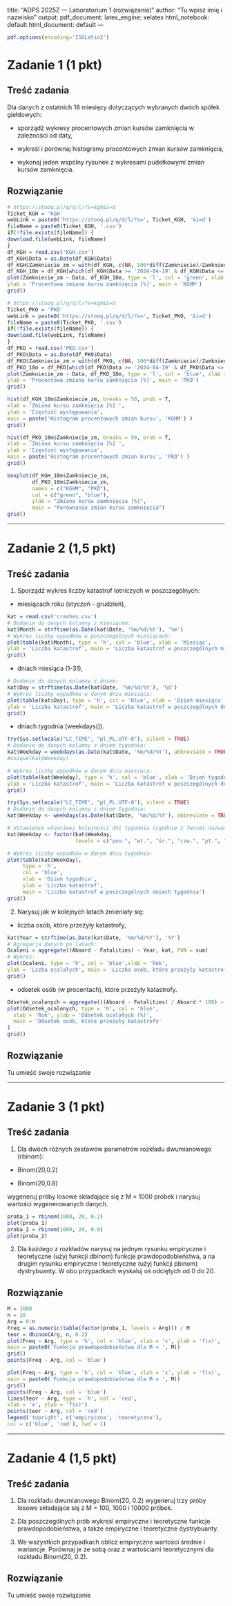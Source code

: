 <!-- # --- -->
title: "ADPS 2025Z --- Laboratorium 1 (rozwiązania)"
author: "Tu wpisz imię i nazwisko"
output:
  pdf_document: 
    latex_engine: xelatex
  html_notebook: default
  html_document: default
---

```r
pdf.options(encoding='ISOLatin2')
```

# Zadanie 1 (1 pkt)

## Treść zadania

Dla danych z ostatnich 18 miesięcy dotyczących wybranych dwóch spółek giełdowych:

-   sporządź wykresy procentowych zmian kursów zamknięcia w zależności od daty,

-   wykreśl i porównaj histogramy procentowych zmian kursów zamknięcia,

-   wykonaj jeden wspólny rysunek z wykresami pudełkowymi zmian kursów zamknięcia.

## Rozwiązanie

```r
# https://stooq.pl/q/d/l/?s=kgh&i=d
Ticket_KGH = 'KGH'
webLink = paste0('https://stooq.pl/q/d/l/?s=', Ticket_KGH, '&i=d')
fileName = paste0(Ticket_KGH, '.csv')
if(!file.exists(fileName)) {
download.file(webLink, fileName)
}
df_KGH = read.csv('KGH.csv')
df_KGH$Data = as.Date(df_KGH$Data)
df_KGH$Zamkniecie_zm = with(df_KGH, c(NA, 100*diff(Zamkniecie)/Zamkniecie[-length(Zamkniecie)]))
df_KGH_18m = df_KGH[which(df_KGH$Data >= '2024-04-19' & df_KGH$Data <= Sys.Date()),]
plot(Zamkniecie_zm ~ Data, df_KGH_18m, type = 'l', col = 'green', xlab = 'Data',
ylab = 'Procentowa zmiana kursu zamknięcia [%]', main = 'KGHM')
grid()
```
```r
# https://stooq.pl/q/d/l/?s=kgh&i=d
Ticket_PKO = 'PKO'
webLink = paste0('https://stooq.pl/q/d/l/?s=', Ticket_PKO, '&i=d')
fileName = paste0(Ticket_PKO, '.csv')
if(!file.exists(fileName)) {
download.file(webLink, fileName)
}
df_PKO = read.csv('PKO.csv')
df_PKO$Data = as.Date(df_PKO$Data)
df_PKO$Zamkniecie_zm = with(df_PKO, c(NA, 100*diff(Zamkniecie)/Zamkniecie[-length(Zamkniecie)]))
df_PKO_18m = df_PKO[which(df_PKO$Data >= '2024-04-19' & df_PKO$Data <= Sys.Date()),]
plot(Zamkniecie_zm ~ Data, df_PKO_18m, type = 'l', col = 'blue', xlab = 'Data',
ylab = 'Procentowa zmiana kursu zamknięcia [%]', main = 'PKO')
grid()
```
```r
hist(df_KGH_18m$Zamkniecie_zm, breaks = 50, prob = T,
xlab = 'Zmiana kursu zamknięcia [%] ',
ylab = 'Częstość występowania',
main = paste('Histogram procentowych zmian kursu', 'KGHM') )
grid()
```
```r
hist(df_PKO_18m$Zamkniecie_zm, breaks = 50, prob = T,
xlab = 'Zmiana kursu zamknięcia [%] ',
ylab = 'Częstość występowania',
main = paste('Histogram procentowych zmian kursu', 'PKO') )
grid()
```
```r
boxplot(df_KGH_18m$Zamkniecie_zm,
        df_PKO_18m$Zamkniecie_zm,
        names = c("KGHM", "PKO"),
        col = c("green", "blue"),
        ylab = "Zmiana kursu zamknięcia [%]",
        main = "Porównanie zmian kursu zamknięcia")
grid()
```
------------------------------------------------------------------------

# Zadanie 2 (1,5 pkt)

## Treść zadania

1.  Sporządź wykres liczby katastrof lotniczych w poszczególnych:

-   miesiącach roku (styczeń - grudzień),
```r
kat = read.csv('crashes.csv')
# Dodanie do danych kolumny z miesiącem:
kat$Month = strftime(as.Date(kat$Date, '%m/%d/%Y'), '%m')
# Wykres liczby wypadków w poszczególnych miesiącach:
plot(table(kat$Month), type = 'h', col = 'blue', xlab = 'Miesiąc',
ylab = 'Liczba katastrof', main = 'Liczba katastrof w poszczególnych miesiącach' )
grid()
```

-   dniach miesiąca (1-31),
```r

# Dodanie do danych kolumny z dniem:
kat$Day = strftime(as.Date(kat$Date, '%m/%d/%Y'), '%d')
# Wykres liczby wypadków w danym dniu miesiąca:
plot(table(kat$Day), type = 'h', col = 'blue', xlab = 'Dzień miesiąca',
ylab = 'Liczba katastrof', main = 'Liczba katastrof w poszczególnych dniach miesiąca' )
grid()
```

-   dniach tygodnia (weekdays()).
```r
try(Sys.setlocale("LC_TIME", "pl_PL.UTF-8"), silent = TRUE)
# Dodanie do danych kolumny z dniem tygodnia:
kat$Weekday = weekdays(as.Date(kat$Date, '%m/%d/%Y'), abbreviate = TRUE)
#unique(kat$Weekday)

# Wykres liczby wypadków w danym dniu miesiąca:
plot(table(kat$Weekday), type = 'h', col = 'blue', xlab = 'Dzień tygodnia',
ylab = 'Liczba katastrof', main = 'Liczba katastrof w poszczególnych dniach tygodnia' )
grid()

```
```r
try(Sys.setlocale("LC_TIME", "pl_PL.UTF-8"), silent = TRUE)
# Dodanie do danych kolumny z dniem tygodnia:
kat$Weekday <- weekdays(as.Date(kat$Date, '%m/%d/%Y'), abbreviate = TRUE)

# Ustawienie właściwej kolejności dni tygodnia (zgodnie z Twoimi nazwami)
kat$Weekday <- factor(kat$Weekday,
                      levels = c("pon.", "wt.", "śr.", "czw.", "pt.", "sob.", "niedz."))

# Wykres liczby wypadków w danym dniu tygodnia:
plot(table(kat$Weekday),
     type = 'h',
     col = 'blue',
     xlab = 'Dzień tygodnia',
     ylab = 'Liczba katastrof',
     main = 'Liczba katastrof w poszczególnych dniach tygodnia')
grid()

```

2.  Narysuj jak w kolejnych latach zmieniały się:

-   liczba osób, które przeżyły katastrofy,
```r
kat$Year = strftime(as.Date(kat$Date, '%m/%d/%Y'), '%Y')
# Agregacja danych po latach:
Ocaleni = aggregate((Aboard - Fatalities) ~ Year, kat, FUN = sum)
# Wykres:
plot(Ocaleni, type = 'h', col = 'blue',xlab = 'Rok',
ylab = 'Lczba ocalałych', main = 'Liczba osób, które przeżyły katastrofy' )
grid()
```
-   odsetek osób (w procentach), które przeżyły katastrofy.
```r
Odsetek_ocalonych = aggregate(((Aboard - Fatalities) / Aboard * 100) ~ Year, kat, FUN = mean)
plot(Odsetek_ocalonych, type = 'h', col = 'blue',
  xlab = 'Rok', ylab = 'Odsetek ocalałych (%)',
  main = 'Odsetek osób, które przeżyły katastrofy'
)
grid()
```
## Rozwiązanie

Tu umieść swoje rozwiązanie

------------------------------------------------------------------------

# Zadanie 3 (1 pkt)

## Treść zadania

1.  Dla dwóch różnych zestawów parametrów rozkładu dwumianowego (rbinom):

-   Binom(20,0.2)

-   Binom(20,0.8)

wygeneruj próby losowe składające się z M = 1000 próbek i narysuj wartości wygenerowanych danych.
```r
proba_1 = rbinom(1000, 20, 0.2)
plot(proba_1)
proba_2 = rbinom(1000, 20, 0.8)
plot(proba_2)
```

2.  Dla każdego z rozkładów narysuj na jednym rysunku empiryczne i teoretyczne (użyj funkcji dbinom) funkcje prawdopodobieństwa, a na drugim rysunku empiryczne i teoretyczne (użyj funkcji pbinom) dystrybuanty. W obu przypadkach wyskaluj oś odciętych od 0 do 20.

## Rozwiązanie
```r
M = 1000
n = 20
Arg = 0:n
Freq = as.numeric(table(factor(proba_1, levels = Arg))) / M
teor = dbinom(Arg, n, 0.2)
plot(Freq ~ Arg, type = 'h', col = 'blue', xlab = 'x', ylab = 'f(x)',
main = paste0('Funkcja prawdopodobieństwa dla M = ', M))
grid()
points(Freq ~ Arg, col = 'blue')
```

```r
plot(Freq ~ Arg, type = 'h', col = 'blue', xlab = 'x', ylab = 'f(x)',
main = paste0('Funkcja prawdopodobieństwa dla M = ', M))
grid()
points(Freq ~ Arg, col = 'blue')
lines(teor ~ Arg, type = 'h', col = 'red',
xlab = 'x', ylab = 'f(x)')
points(teor ~ Arg, col = 'red')
legend('topright', c('empiryczna', 'teoretyczna'),
col = c('blue', 'red'), lwd = 1)
```
------------------------------------------------------------------------

# Zadanie 4 (1,5 pkt)

## Treść zadania

1.  Dla rozkładu dwumianowego Binom(20, 0.2) wygeneruj trzy próby losowe składające się z M = 100, 1000 i 10000 próbek.

2.  Dla poszczególnych prób wykreśl empiryczne i teoretyczne funkcje prawdopodobieństwa, a także empiryczne i teoretyczne dystrybuanty.

3.  We wszystkich przypadkach oblicz empiryczne wartości średnie i wariancje. Porównaj je ze sobą oraz z wartościami teoretycznymi dla rozkładu Binom(20, 0.2).

## Rozwiązanie

Tu umieść swoje rozwiązanie
